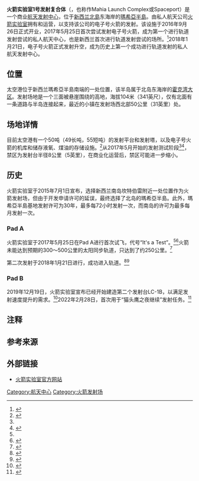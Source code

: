 {{Infobox Launch Pad
| name           = 火箭实验室1号发射复合体
| image          = Rocket Lab Launch Complex 1 (Sept 2016).jpg
| imsize         = 300px
| caption        = 1号发射复合体，位于新西兰[[瑪希亞半島|瑪希亞半島]]。

| location       = [[新西兰|新西兰]]瑪希亞半島
| coordinates    = {{coord|39.261500|S|177.864876|E|display=inline,title|dim:500_region:NZ-HKB_type:landmark}}<ref name="payload-guide">{{cite book|url=https://www.rocketlabusa.com/assets/Uploads/Rocket-Lab-Payload-Users-Guide-6.2.pdf|title=Payload User's Guide|publisher=Rocket Lab|version=6.2|page=42|date=August 2018|access-date=2020-11-22|archive-date=2019-03-28|archive-url=https://web.archive.org/web/20190328070046/https://www.rocketlabusa.com/assets/Uploads/Rocket-Lab-Payload-Users-Guide-6.2.pdf|dead-url=no}}</ref>
| time_zone      = [[Time_in_New_Zealand|NZST]]
| utc_offset     = +12
| time_zone_DST  = [[Time_in_New_Zealand|NZDT]]{{efn|Summer time is active from the last Sunday in September until the first Sunday in April.}}
| utc_offset_DST = +13
| operator       = [[火箭实验室|火箭实验室]]
| pads           = 2个

| inclination    = 
| paddetails     = 

{{Infobox Launch Pad/pad
  | designation  = LC-1A
  | status       = 使用中
  | launches     = 23
  | first_launch = 2017年5月25日<ref name="sfnow20170525">{{cite news|url=https://spaceflightnow.com/2017/05/25/maiden-flight-of-rocket-labs-small-satellite-launcher-reaches-space/|title=Maiden flight of Rocket Lab's small satellite launcher reaches space|work=Spaceflight Now|first=Stephen|last=Clark|date=25 May 2017|access-date=25 May 2017|archive-date=2020-12-05|archive-url=https://web.archive.org/web/20201205094650/https://spaceflightnow.com/2017/05/25/maiden-flight-of-rocket-labs-small-satellite-launcher-reaches-space/|dead-url=no}}</ref>
  | last_launch  = 2021年12月9日
  | rockets      = [[电子号运载火箭|电子号运载火箭]]
  }}
  {{Infobox Launch Pad/pad
  | designation  = LC-1B
  | status       = 使用中
  | launches     = 1
  | first_launch = 2022年2月28日
  | last_launch  = 2022年2月28日
  | rockets      = 电子号运载火箭
  }}
}}
'''火箭实验室1号发射复合体'''（{{lang-en|Rocket Lab Launch Complex 1}}，也称作Mahia Launch Complex或Spaceport）是一个商业[[航天发射中心|航天发射中心]]，位于[[新西兰|新西兰]][[北島_(紐西蘭)|北島]]东海岸的[[瑪希亞半島|瑪希亞半島]]。由私人航天公司[[火箭实验室|火箭实验室]]拥有和运营，以支持该公司的电子号火箭的发射。该设施于2016年9月26日正式开业，2017年5月25日首次尝试发射电子号火箭，成为第一个进行轨道发射尝试的私人航天中心，也是新西兰首次进行轨道发射尝试的场所。<ref>{{Cite news|url = https://www.bbc.com/news/world-asia-39971843|title = Rocket mission soars from New Zealand|work = BBC News|date = 25 May 2017|accessdate = 2020-11-22|archive-date = 2021-03-29|archive-url = https://web.archive.org/web/20210329164845/https://www.bbc.com/news/world-asia-39971843|dead-url = no}}</ref>2018年1月21日，电子号火箭正式发射升空，成为历史上第一个成功进行轨道发射的私人航天发射中心。

== 位置 ==

太空港位于新西兰瑪希亞半島南端的一处位置，该半岛属于北岛东海岸的[[霍克湾大区|霍克湾大区]]。发射场地是一个三面被悬崖围绕的高地，海拔104米（341英尺），仅有北面有一条道路与半岛连接起来，最近的小镇在发射场西北部50公里（31英里）处。

== 场地详情 ==

目前太空港有一个50吨（49长吨，55短吨）的发射平台和发射塔，以及电子号火箭的机库和储存液氧、煤油的存储设施。<ref name="latimes20160926">{{cite news |url=http://www.latimes.com/business/la-fi-rocket-lab-20160926-snap-story.html |title=Rocket Lab finishes launch complex in New Zealand |work=Los Angeles Times |first=Samantha |last=Masunaga |date=26 September 2016 |accessdate=26 September 2016 |archive-date=2020-11-08 |archive-url=https://web.archive.org/web/20201108115610/https://www.latimes.com/business/la-fi-rocket-lab-20160926-snap-story.html |dead-url=no }}</ref>从2017年5月开始的发射测试阶段<ref name="sfnow20170525" /><ref name="roclab20161213">{{cite web |url=http://rocketlab.co.nz/latest/rocket-lab-completes-final-major-technical-milestone-before-first-test-launches/ |title=Rocket Lab Completes Major Technical Milestone Ahead of Test Launches |publisher=Rocket Lab |date=13 December 2016 |accessdate=13 December 2016 |archive-date=2016-12-20 |archive-url=https://web.archive.org/web/20161220122610/http://rocketlab.co.nz/latest/rocket-lab-completes-final-major-technical-milestone-before-first-test-launches/ |dead-url=no }}</ref>，禁区为发射台半径8公里（5英里），在商业化运营后，禁区可能进一步缩小。

== 历史 ==

火箭实验室于2015年7月1日宣布，选择新西兰南岛坎特伯雷附近一处位置作为火箭发射场，但由于开发申请许可的延误，最终选择了北岛的瑪希亞半島。此外，瑪希亞半島基地发射许可为30年，最多每72小时发射一次，而南岛的许可为最多每月发射一次。

=== Pad A ===
火箭实验室于2017年5月25日在Pad A进行首次试飞，代号“It's a Test”。<ref name="sfnow20170525" /><ref name="techcrh20170514">{{cite news |url=https://techcrunch.com/2017/05/14/rocket-labs-test-launch-window-for-its-private-orbital-complex-begins-may-21/ |title=Rocket Lab's test launch window for its private orbital complex begins May 21 |work=TechCrunch |first=Darrell |last=Etherington |date=14 May 2017 |accessdate=26 May 2017 |archive-date=2020-11-24 |archive-url=https://web.archive.org/web/20201124131905/https://techcrunch.com/2017/05/14/rocket-labs-test-launch-window-for-its-private-orbital-complex-begins-may-21/ |dead-url=no }}</ref>火箭未能达到预期的300～500公里的太阳同步轨道，只达到了约250公里。<ref name="latimes20170525">{{cite news |url=http://www.latimes.com/business/la-fi-rocket-lab-test-20170524-story.html |title=Rocket Lab's Electron rocket reaches space, but not orbit, in first test flight |work=Los Angeles Times |first=Samantha |last=Masunaga |date=25 May 2017 |accessdate=26 May 2017 |archive-date=2021-01-26 |archive-url=https://web.archive.org/web/20210126180846/https://www.latimes.com/business/la-fi-rocket-lab-test-20170524-story.html |dead-url=no }}</ref>

第二次发射于2018年1月21日进行，成功进入轨道。<ref name="nzh20180121">{{cite news |url=http://www.nzherald.co.nz/business/news/article.cfm?c_id=3&objectid=11979201 |title=Blast off! Rocket Lab successfully reaches orbit |work=[[The_New_Zealand_Herald|The New Zealand Herald]] |last=Ryan |first=Holly |date=21 January 2018 |access-date=21 January 2018 |archive-date=2018-01-21 |archive-url=https://web.archive.org/web/20180121032742/http://www.nzherald.co.nz/business/news/article.cfm?c_id=3&objectid=11979201 |dead-url=no }}</ref><ref name="sfnow20180121">{{cite news |url=https://spaceflightnow.com/2018/01/21/rocket-lab-delivers-nanosatellites-to-orbit-on-first-successful-test-launch/ |title=Rocket Lab delivers nanosatellites to orbit on first successful test launch |work=Spaceflight Now |first=Stephen |last=Clark |date=21 January 2018 |accessdate=21 January 2018 |archive-date=2021-04-02 |archive-url=https://web.archive.org/web/20210402220908/https://spaceflightnow.com/2018/01/21/rocket-lab-delivers-nanosatellites-to-orbit-on-first-successful-test-launch/ |dead-url=no }}</ref>

=== Pad B ===
2019年12月19日，火箭实验室宣布已经开始建造第二个发射台LC-1B，以满足发射速度提升的需求。<ref>{{Cite web|last=Foust|first=Jeff|date=2019-12-18|title=Rocket Lab to build second launch pad in New Zealand|url=https://spacenews.com/rocket-lab-to-build-second-launch-pad-in-new-zealand/|archive-url=|archive-date=|access-date=2020-07-11|website=SpaceNews|language=en-US}}</ref>2022年2月28日，首次用于“猫头鹰之夜继续”发射任务。<ref>{{Cite web|title=https://twitter.com/rocketlab/status/1496482933808373763|url=https://twitter.com/rocketlab/status/1496482933808373763|access-date=2022-02-24|website=Twitter|language=en}}</ref><!-- so was it complete by the end of 2020? -->

== 注释 ==
{{Reflist|group=lower-alpha}}

== 参考来源 ==
{{reflist}}

== 外部链接 ==
* [https://rocketlabusa.com/ 火箭实验室官方网站] {{Wayback|url=https://rocketlabusa.com/ |date=20210417145531 }}

[[Category:航天中心|Category:航天中心]]
[[Category:火箭发射场|Category:火箭发射场]]